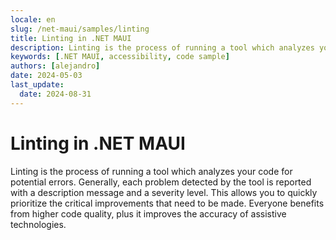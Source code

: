 ```yaml
---
locale: en
slug: /net-maui/samples/linting
title: Linting in .NET MAUI
description: Linting is the process of running a tool which analyzes your code for potential errors.
keywords: [.NET MAUI, accessibility, code sample]
authors: [alejandro]
date: 2024-05-03
last_update:
  date: 2024-08-31
---
```


# Linting in .NET MAUI

Linting is the process of running a tool which analyzes your code for potential errors. Generally, each problem detected by the tool is reported with a description message and a severity level. This allows you to quickly prioritize the critical improvements that need to be made. Everyone benefits from higher code quality, plus it improves the accuracy of assistive technologies.

<CodeSample id="linting" framework="net-maui" locale="en"/>
